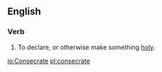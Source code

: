 ==English==

===Verb===
{{en-infl-reg-other-e|consecrat|e}}

# To declare, or otherwise make something [[holy]].

[[io:Consecrate]]
[[pl:consecrate]]